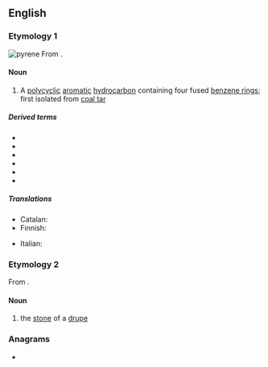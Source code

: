 {{also|pyrène}}
==English==
{{wikipedia}}

===Etymology 1===
[[File:Pyrene.svg|thumb|pyrene]]
From {{confix|en|pyr|ene}}.

====Noun====
{{en-noun}}

# {{lb|en|chemistry}} A [[polycyclic]] [[aromatic]] [[hydrocarbon]] containing four fused [[benzene ring]]s; first isolated from [[coal tar]]

=====Derived terms=====
* {{l|en|benzopyrene}}
* {{l|en|dibenzopyrene}}
* {{l|en|polypyrene}}
* {{l|en|pyrenic}}
* {{l|en|circumpyrene}}
* {{l|en|pyrenoid}}

=====Translations=====
{{trans-top|hydrocarbon}}
* Catalan: {{t|ca|pirè|m}}
* Finnish: {{t|fi|pyreeni}}
{{trans-mid}}
* Italian: {{t|it|pirene|m}}
{{trans-bottom}}

===Etymology 2===
From {{uder|en|grc|πυρήν||fruit stone}}.

====Noun====
{{en-noun}}

# {{lb|en|botany}} the [[stone]] of a [[drupe]]

===Anagrams===
* {{anagrams|en|a=eenpry|repyne}}
